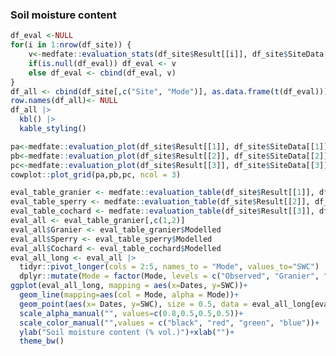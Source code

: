 ### Soil moisture content
```r
df_eval <-NULL
for(i in 1:nrow(df_site)) {
    v<-medfate::evaluation_stats(df_site$Result[[i]], df_site$SiteData[[i]]$measuredData, type= "SWC")
    if(is.null(df_eval)) df_eval <- v
    else df_eval <- cbind(df_eval, v)
}
df_all <- cbind(df_site[,c("Site", "Mode")], as.data.frame(t(df_eval)))
row.names(df_all)<- NULL
df_all |> 
  kbl() |>
  kable_styling()
```


```r
pa<-medfate::evaluation_plot(df_site$Result[[1]], df_site$SiteData[[1]]$measuredData, type= "SWC", plotType = "scatter")+labs(subtitle="Granier")+xlab("Modelled SMC (%)")+ylab("Observed SMC (%)")
pb<-medfate::evaluation_plot(df_site$Result[[2]], df_site$SiteData[[2]]$measuredData, type= "SWC", plotType = "scatter")+labs(subtitle="Sperry")+xlab("Modelled SMC (%)")+ylab("Observed SMC (%)")
pc<-medfate::evaluation_plot(df_site$Result[[3]], df_site$SiteData[[3]]$measuredData, type= "SWC", plotType = "scatter")+labs(subtitle="Cochard")+xlab("Modelled SMC (%)")+ylab("Observed SMC (%)")
cowplot::plot_grid(pa,pb,pc, ncol = 3)
```

```r
eval_table_granier <- medfate::evaluation_table(df_site$Result[[1]], df_site$SiteData[[1]]$measuredData, type= "SWC")
eval_table_sperry <- medfate::evaluation_table(df_site$Result[[2]], df_site$SiteData[[2]]$measuredData, type= "SWC")
eval_table_cochard <- medfate::evaluation_table(df_site$Result[[3]], df_site$SiteData[[3]]$measuredData, type= "SWC")
eval_all <- eval_table_granier[,c(1,2)]
eval_all$Granier <- eval_table_granier$Modelled
eval_all$Sperry <- eval_table_sperry$Modelled
eval_all$Cochard <- eval_table_cochard$Modelled
eval_all_long <- eval_all |>
  tidyr::pivot_longer(cols = 2:5, names_to = "Mode", values_to="SWC") |>
  dplyr::mutate(Mode = factor(Mode, levels = c("Observed", "Granier", "Sperry", "Cochard")))
ggplot(eval_all_long, mapping = aes(x=Dates, y=SWC))+
  geom_line(mapping=aes(col = Mode, alpha = Mode))+
  geom_point(aes(x= Dates, y=SWC), size = 0.5, data = eval_all_long[eval_all_long$Mode=="Observed",])+
  scale_alpha_manual("", values=c(0.8,0.5,0.5,0.5))+
  scale_color_manual("",values = c("black", "red", "green", "blue"))+
  ylab("Soil moisture content (% vol.)")+xlab("")+
  theme_bw()
```